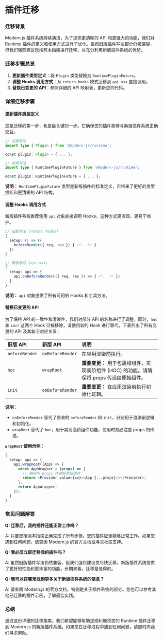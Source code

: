 # 插件迁移

### 迁移背景

Modern.js 插件系统持续演进，为了提供更清晰的 API 和更强大的功能，我们对 Runtime 插件的定义和使用方式进行了优化。虽然旧版插件写法部分仍被兼容，但我们强烈建议您按照本指南进行迁移，以充分利用新版插件系统的优势。

### 迁移步骤总览

1.  **更新插件类型定义**：将 `Plugin` 类型替换为 `RuntimePluginFuture`。
2.  **调整 Hooks 调用方式**：从 `return hooks` 模式迁移到 `api.xxx` 直接调用。
3.  **替换已变更的 API**：参照详细的 API 映射表，更新您的代码。

### 详细迁移步骤

#### 更新插件类型定义

这是迁移的第一步，也是最关键的一步。它确保您的插件能够与新版插件系统正确交互。

```typescript
// 旧版写法
import type { Plugin } from '@modern-js/runtime';

const plugin: Plugin = { ... };

// 新版写法
import type { RuntimePluginFuture } from '@modern-js/runtime';

const plugin: RuntimePluginFuture = { ... };
```

**说明：** `RuntimePluginFuture` 类型是新版插件的标准定义，它带来了更好的类型推断和更清晰的 API 结构。

#### 调整 Hooks 调用方式

新版插件系统推荐使用 `api` 对象直接调用 Hooks，这种方式更直观、更易于维护。

```typescript
// 旧版写法 (return hooks)
{
  setup: () => ({
    beforeRender({ req, res }) { /*...*/ }
  })
}

// 新版写法 (api.xxx)
{
  setup: api => {
    api.onBeforeRender(({ req, res }) => { /*...*/ })
  }
}
```

**说明：** `api` 对象提供了所有可用的 Hooks 和工具方法。

#### 替换已变更的 API

为了保持 API 的一致性和清晰性，我们对部分 API 的名称进行了调整。同时，`hoc` 和 `init` 这两个 Hook 已被移除，请使用新的 Hook 进行替代。下表列出了所有变更的 API 及其新旧对应关系：

| 旧版 API      | 新版 API          | 说明                                                                                                                     |
| :------------ | :---------------- | :----------------------------------------------------------------------------------------------------------------------- |
| `beforeRender` | `onBeforeRender`  | 在应用渲染前执行。                                                                                                       |
| `hoc`         | `wrapRoot`        | **重要变更：** 用于包裹根组件，实现高阶组件 (HOC) 的功能。请确保将 props 传递给原始组件。                               |
| `init`        | `onBeforeRender`  | **重要变更：** 在应用渲染前执行初始化逻辑。                                                                                 |

**说明：**
- `onBeforeRender` 替代了原来的 `beforeRender` 和 `init`，分别用于渲染前逻辑和初始化。
- `wrapRoot` 替代了 `hoc`，用于实现高阶组件功能，使用时务必注意 props 的传递。

**`wrapRoot` 使用示例：**

```typescript
{
  setup: api => {
    api.wrapRoot((App) => {
      const AppWrapper = (props) => {
        // 确保将 props 传递给原始组件
        return <Provider value={xx}><App {...props}/></Provider>;
      };
      return AppWrapper;
    });
  }
}
```

### 常见问题解答

**Q: 迁移后，我的插件还能正常工作吗？**

A: 只要您按照本指南正确完成了所有步骤，您的插件应该能够正常工作。如果您遇到任何问题，请查阅 Modern.js 的官方文档或寻求社区支持。

**Q: 我必须立即迁移我的插件吗？**

A: 虽然旧版插件写法仍然兼容，但我们强烈建议您尽快迁移。新版插件系统提供了更好的性能和更丰富的功能，长期来看，迁移是值得的。

**Q: 我可以在哪里找到更多关于新版插件系统的信息？**

A: 请查阅 Modern.js 的官方文档，特别是关于插件系统的部分。您也可以参考其他已迁移的插件示例，了解最佳实践。

### 总结

通过这份详细的迁移指南，我们希望能够帮助您顺利地将您的 Runtime 插件迁移到 Modern.js 的新版插件系统。如果您在迁移过程中遇到任何问题，请随时向我们寻求帮助。
